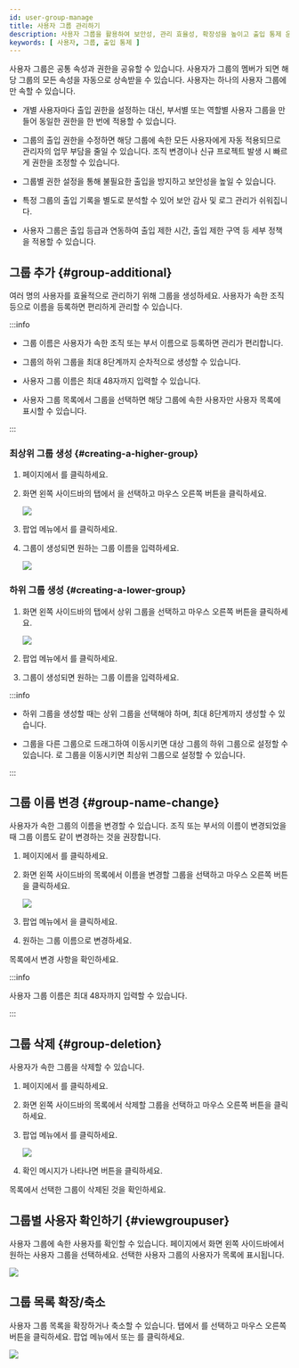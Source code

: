 ```yaml
---
id: user-group-manage
title: 사용자 그룹 관리하기
description: 사용자 그룹을 활용하여 보안성, 관리 효율성, 확장성을 높이고 출입 통제 운영을 최적화하세요.
keywords: [ 사용자, 그룹, 출입 통제 ]
---
```


사용자 그룹은 공통 속성과 권한을 공유할 수 있습니다. 사용자가 그룹의 멤버가 되면 해당 그룹의 모든 속성을 자동으로 상속받을 수 있습니다. 사용자는 하나의 사용자 그룹에만 속할 수 있습니다.

* 개별 사용자마다 출입 권한을 설정하는 대신, 부서별 또는 역할별 사용자 그룹을 만들어 동일한 권한을 한 번에 적용할 수 있습니다.

* 그룹의 출입 권한을 수정하면 해당 그룹에 속한 모든 사용자에게 자동 적용되므로 관리자의 업무 부담을 줄일 수 있습니다. 조직 변경이나 신규 프로젝트 발생 시 빠르게 권한을 조정할 수 있습니다.

* 그룹별 권한 설정을 통해 불필요한 출입을 방지하고 보안성을 높일 수 있습니다.

* 특정 그룹의 출입 기록을 별도로 분석할 수 있어 보안 감사 및 로그 관리가 쉬워집니다.

* 사용자 그룹은 출입 등급과 연동하여 출입 제한 시간, 출입 제한 구역 등 세부 정책을 적용할 수 있습니다.


## 그룹 추가 {#group-additional}

여러 명의 사용자를 효율적으로 관리하기 위해 그룹을 생성하세요. 사용자가 속한 조직 등으로 이름을 등록하면 편리하게 관리할 수 있습니다.

:::info

* 그룹 이름은 사용자가 속한 조직 또는 부서 이름으로 등록하면 관리가 편리합니다.

* 그룹의 하위 그룹을 최대 8단계까지 순차적으로 생성할 수 있습니다.

* 사용자 그룹 이름은 최대 48자까지 입력할 수 있습니다.

* 사용자 그룹 목록에서 그룹을 선택하면 해당 그룹에 속한 사용자만 사용자 목록에 표시할 수 있습니다.

:::

### 최상위 그룹 생성 {#creating-a-higher-group}

1. <Cmd sid='shell.header.launcher' /> 페이지에서 <Cmd sid='shell.header.user' />를 클릭하세요.

1. 화면 왼쪽 사이드바의 <Cmd sid='team.tree.userGroup' /> 탭에서 <Cmd sid='team.user.tree.userGroupRootName' />을 선택하고 마우스 오른쪽 버튼을 클릭하세요.

    <Image src='/img/biostarx-user-group-add.png' />

1. 팝업 메뉴에서 <Cmd sid='arena.tree.contextMenu.addNewGroup' />를 클릭하세요.

1. 그룹이 생성되면 원하는 그룹 이름을 입력하세요.

    <Image src='/img/biostarx-user-group-add-input.png' />

### 하위 그룹 생성 {#creating-a-lower-group}

1. 화면 왼쪽 사이드바의 <Cmd sid='team.tree.userGroup' /> 탭에서 상위 그룹을 선택하고 마우스 오른쪽 버튼을 클릭하세요.

    <Image src='/img/biostarx-user-sub-group-add.png' />

1. 팝업 메뉴에서 <Cmd sid='arena.tree.contextMenu.addNewGroup' />를 클릭하세요.

1. 그룹이 생성되면 원하는 그룹 이름을 입력하세요.

:::info

* 하위 그룹을 생성할 때는 상위 그룹을 선택해야 하며, 최대 8단계까지 생성할 수 있습니다.

* 그룹을 다른 그룹으로 드래그하여 이동시키면 대상 그룹의 하위 그룹으로 설정할 수 있습니다. <Cmd sid='team.user.tree.userGroupRootName' />로 그룹을 이동시키면 최상위 그룹으로 설정할 수 있습니다.

:::


## 그룹 이름 변경 {#group-name-change}

사용자가 속한 그룹의 이름을 변경할 수 있습니다. 조직 또는 부서의 이름이 변경되었을 때 그룹 이름도 같이 변경하는 것을 권장합니다.

1. <Cmd sid='shell.header.launcher' /> 페이지에서 <Cmd sid='shell.header.user' />를 클릭하세요.

1. 화면 왼쪽 사이드바의 <Cmd sid='team.tree.userGroup' /> 목록에서 이름을 변경할 그룹을 선택하고 마우스 오른쪽 버튼을 클릭하세요.

    <Image src='/img/biostarx-user-group-rename.png' />

1. 팝업 메뉴에서 <Cmd sid='arena.tree.contextMenu.renameGroup' />을 클릭하세요.

1. 원하는 그룹 이름으로 변경하세요.

<Cmd sid='team.tree.userGroup' /> 목록에서 변경 사항을 확인하세요.

:::info

사용자 그룹 이름은 최대 48자까지 입력할 수 있습니다.

:::


## 그룹 삭제 {#group-deletion}

사용자가 속한 그룹을 삭제할 수 있습니다.

1. <Cmd sid='shell.header.launcher' /> 페이지에서 <Cmd sid='shell.header.user' />를 클릭하세요.

1. 화면 왼쪽 사이드바의 <Cmd sid='team.tree.userGroup' /> 목록에서 삭제할 그룹을 선택하고 마우스 오른쪽 버튼을 클릭하세요.

1. 팝업 메뉴에서 <Cmd sid='arena.tree.contextMenu.deleteGroup' />를 클릭하세요.

    <Image src='/img/biostarx-user-group-remove.png' />

1. 확인 메시지가 나타나면 <Cmd sid='team.user.tree.dialog.delete.yes' /> 버튼을 클릭하세요.

<Cmd sid='team.tree.userGroup' /> 목록에서 선택한 그룹이 삭제된 것을 확인하세요.


## 그룹별 사용자 확인하기 {#viewgroupuser}

사용자 그룹에 속한 사용자를 확인할 수 있습니다. <Cmd sid='shell.header.user' /> 페이지에서 화면 왼쪽 사이드바에서 원하는 사용자 그룹을 선택하세요. 선택한 사용자 그룹의 사용자가 목록에 표시됩니다.

<Image src='/img/biostarx-user-group-select-group-user.png' />


## 그룹 목록 확장/축소

사용자 그룹 목록을 확장하거나 축소할 수 있습니다. <Cmd sid='team.tree.userGroup' /> 탭에서 <Cmd sid='team.user.tree.userGroupRootName' />를 선택하고 마우스 오른쪽 버튼을 클릭하세요. 팝업 메뉴에서 <Cmd sid='team.expandAll' /> 또는 <Cmd sid='team.collapseAll' />를 클릭하세요.

<Image src='/img/biostarx-user-group-expand-collapse.png' />